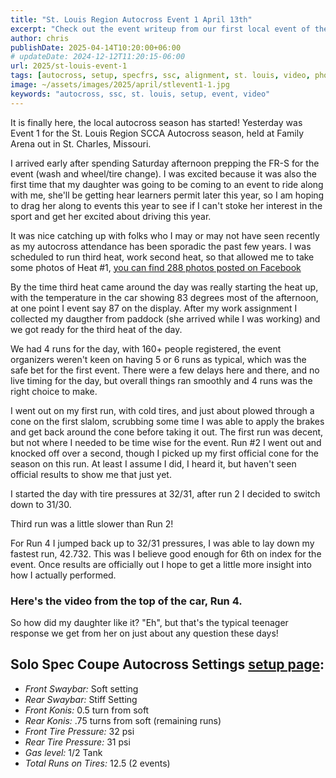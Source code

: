 ---
title: "St. Louis Region Autocross Event 1 April 13th"
excerpt: "Check out the event writeup from our first local event of the year!"
author: chris
publishDate: 2025-04-14T10:20:00+06:00
# updateDate: 2024-12-12T11:20:15-06:00
url: 2025/st-louis-event-1
tags: [autocross, setup, specfrs, ssc, alignment, st. louis, video, photos]
image: ~/assets/images/2025/april/stlevent1-1.jpg
keywords: "autocross, ssc, st. louis, setup, event, video"
---

It is finally here, the local autocross season has started! Yesterday was Event 1 for the St. Louis Region SCCA Autocross season, held at Family Arena out in St. Charles, Missouri.

I arrived early after spending Saturday afternoon prepping the FR-S for the event (wash and wheel/tire change). I was excited because it was also the first time that my daughter was going to be coming to an event to ride along with me, she'll be getting hear learners permit later this year, so I am hoping to drag her along to events this year to see if I can't stoke her interest in the sport and get her excited about driving this year. 

It was nice catching up with folks who I may or may not have seen recently as my autocross attendance has been sporadic the past few years. I was scheduled to run third heat, work second heat, so that allowed me to take some photos of Heat #1, [you can find 288 photos posted on Facebook](https://www.facebook.com/media/set?vanity=AutocrossBlog&set=a.1215931860542536)

By the time third heat came around the day was really starting the heat up, with the temperature in the car showing 83 degrees most of the afternoon, at one point I event say 87 on the display. After my work assignment I collected my daugther from paddock (she arrived while I was working) and we got ready for the third heat of the day.

We had 4 runs for the day, with 160+ people registered, the event organizers weren't keen on having 5 or 6 runs as typical, which was the safe bet for the first event. There were a few delays here and there, and no live timing for the day, but overall things ran smoothly and 4 runs was the right choice to make.

I went out on my first run, with cold tires, and just about plowed through a cone on the first slalom, scrubbing some time I was able to apply the brakes and get back around the cone before taking it out. The first run was decent, but not where I needed to be time wise for the event. Run #2 I went out and knocked off over a second, though I picked up my first official cone for the season on this run. At least I assume I did, I heard it, but haven't seen official results to show me that just yet.

I started the day with tire pressures at 32/31, after run 2 I decided to switch down to 31/30. 

Third run was a little slower than Run 2!

For Run 4 I jumped back up to 32/31 pressures, I was able to lay down my fastest run, 42.732. This was I believe good enough for 6th on index for the event. Once results are officially out I hope to get a little more insight into how I actually performed. 

### Here's the video from the top of the car, Run 4.

<YouTubeEmbed videoId="Vr14w7WLG4k" title="St. Louis Region Event 1 Run 4 - Chris Hammond SSC" publishDate="2025-04-13T20:20:00+06:00" description="St. Louis Region Event 1 Run 4 - Chris Hammond SSC" />

So how did my daughter like it? "Eh", but that's the typical teenager response we get from her on just about any question these days! 

## Solo Spec Coupe Autocross Settings [setup page](/setup):

- *Front Swaybar:* Soft setting  
- *Rear Swaybar:* Stiff Setting  
- *Front Konis:* 0.5 turn from soft  
- *Rear Konis:* .75 turns from soft  (remaining runs)  
- *Front Tire Pressure:* 32 psi  
- *Rear Tire Pressure:* 31 psi  
- *Gas level:* 1/2 Tank  
- *Total Runs on Tires:* 12.5 (2 events)

